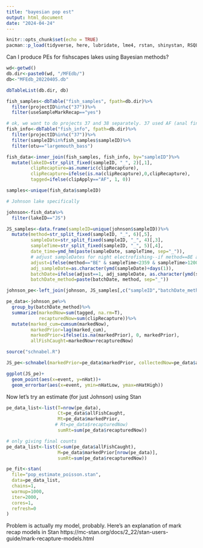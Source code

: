 ```yaml
---
title: "bayesian pop est"
output: html_document
date: "2024-04-24"
---
```


```r
knitr::opts_chunk$set(echo = TRUE)
pacman::p_load(tidyverse, here, lubridate, lme4, rstan, shinystan, RSQLite, MFEUtilities)

```

Can I produce PEs for fishscapes lakes using Bayesian methods?

```r
wd<-getwd()
db.dir<-paste0(wd, "/MFEdb/")
db<-"MFEdb_20220405.db"

dbTableList(db.dir, db)

fish_samples<-dbTable("fish_samples", fpath=db.dir)%>%
  filter(projectID%in%c("37"))%>%
  filter(useSampleMarkRecap=="yes")

# ok, we want to do projects 37 and 38 separately. 37 used AF (anal fin) tags, 38 used PIT tags
fish_info<-dbTable("fish_info", fpath=db.dir)%>%
  filter(projectID%in%c("37"))%>%
  filter(sampleID%in%fish_samples$sampleID)%>%
  filter(otu=="largemouth_bass")

fish_data<-inner_join(fish_samples, fish_info, by="sampleID")%>%
  mutate(lakeID=str_split_fixed(sampleID, "_", 2)[,1],
         clipRecapture=as.numeric(clipRecapture),
         clipRecapture=ifelse(is.na(clipRecapture),0,clipRecapture),
         tagged=ifelse(clipApply=="AF", 1, 0))

samples<-unique(fish_data$sampleID)

```

```r
# Johnson lake specifically

johnson<-fish_data%>%
  filter(lakeID=="JS")

JS_samples<-data.frame(sampleID=unique(johnson$sampleID))%>%
  mutate(method=str_split_fixed(sampleID, "_", 6)[,5],
         sampleDate=str_split_fixed(sampleID, "_", 4)[,3],
         sampleTime=str_split_fixed(sampleID, "_", 5)[,4],
         date_time=ymd_hm(paste(sampleDate, sampleTime, sep="_")),
         # adjust sampleDates for night electrofishing--if method==BE and sampleTime is in the evening before midnight, add one day to date.
         adjust=ifelse(method=="BE" & sampleTime<2359 & sampleTime>1200, 1, 0),
         adj_sampleDate=as.character(ymd(sampleDate)+days(1)),
         batchDate=ifelse(adjust==1, adj_sampleDate, as.character(ymd(sampleDate))),
         batchDate_method=paste(batchDate, method, sep="_"))

johnson_pe<-left_join(johnson, JS_samples[,c("sampleID","batchDate_method")], by="sampleID")

pe_data<-johnson_pe%>%
  group_by(batchDate_method)%>%
  summarize(markedNow=sum(tagged, na.rm=T),
            recapturedNow=sum(clipRecapture))%>%
  mutate(marked_cum=cumsum(markedNow),
         markedPrior=lag(marked_cum),
         markedPrior=ifelse(is.na(markedPrior), 0, markedPrior),
         allFishCaught=markedNow+recapturedNow)

source("schnabel.R")

JS_pe<-schnabel(markedPrior=pe_data$markedPrior, collectedNow=pe_data$allFishCaught, recapturedNow=pe_data$recapturedNow)

ggplot(JS_pe)+
  geom_point(aes(x=event, y=nHat))+
  geom_errorbar(aes(x=event, ymin=nHatLow, ymax=nHatHigh))

```
Now let's try an estimate (for just Johnson) using Stan

```r
pe_data_list<-list(T=nrow(pe_data),
                   Ct=pe_data$allFishCaught,
                   Mt=pe_data$markedPrior,
                  # Rt=pe_data$recapturedNow)
                   sumRt=sum(pe_data$recapturedNow))

# only giving final counts
pe_data_list<-list(C=sum(pe_data$allFishCaught),
                   M=pe_data$markedPrior[nrow(pe_data)],
                   sumRt=sum(pe_data$recapturedNow))

pe_fit<-stan(
  file="pop_estimate_poisson.stan",
  data=pe_data_list,
  chains=1,
  warmup=1000,
  iter=2000,
  cores=1,
  refresh=0
)
```

Problem is actually my model, probably. 
Here's an explanation of mark recap models in Stan https://mc-stan.org/docs/2_22/stan-users-guide/mark-recapture-models.html 

